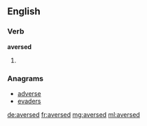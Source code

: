 ==English==

===Verb===
'''aversed'''

# {{past of|[[averse]]}}

===Anagrams===
* [[adverse#English|adverse]]
* [[evaders#English|evaders]]

[[de:aversed]]
[[fr:aversed]]
[[mg:aversed]]
[[ml:aversed]]